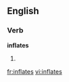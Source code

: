 
==English==

===Verb===
'''inflates'''

# {{third-person singular of|[[inflate]]}}

[[fr:inflates]]
[[vi:inflates]]